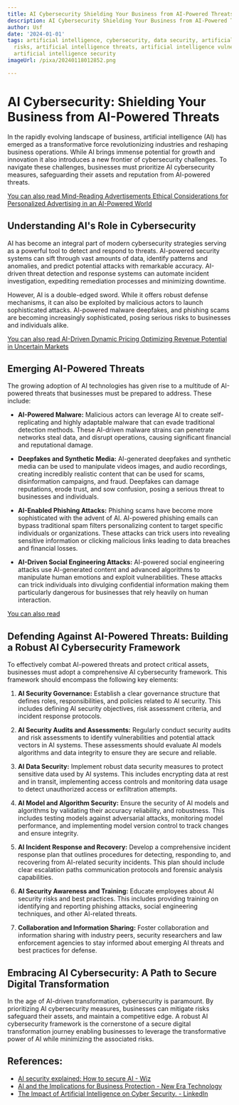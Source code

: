 ```yaml
---
title: AI Cybersecurity Shielding Your Business from AI-Powered Threats
description: AI Cybersecurity Shielding Your Business from AI-Powered Threats
author: Usf
date: '2024-01-01'
tags: artificial intelligence, cybersecurity, data security, artificial intelligence
  risks, artificial intelligence threats, artificial intelligence vulnerabilities,
  artificial intelligence security
imageUrl: /pixa/20240118012852.png

---
```

# **AI Cybersecurity: Shielding  Your Business from AI-Powered  Threats**

In the rapidly evolving landscape of business, artificial intelligence (AI) has emerged as a transformative force revolutionizing industries and reshaping business operations. While  AI brings immense potential  for growth  and innovation  it also  introduces a new frontier of cybersecurity challenges. To navigate these challenges, businesses must prioritize AI  cybersecurity measures, safeguarding their assets and reputation from AI-powered threats.

[You can also read Mind-Reading Advertisements Ethical Considerations for Personalized Advertising in  an AI-Powered World](Mind-Reading%20Advertisements%20Ethical%20Considerations%20for%20Personalized%20Advertising%20in%20an%20AI-Powered%20World)


## **Understanding AI's Role in  Cybersecurity**

AI has become an integral part of modern cybersecurity strategies serving  as a powerful tool to detect and respond to threats.  AI-powered security systems can sift through vast amounts of data, identify patterns and anomalies, and predict potential attacks with remarkable accuracy. AI-driven threat detection and response systems  can automate incident investigation, expediting remediation processes and minimizing downtime.

However, AI is a double-edged sword. While  it offers robust defense  mechanisms, it can also be exploited by malicious actors to launch sophisticated attacks. AI-powered malware deepfakes, and phishing  scams are becoming increasingly sophisticated, posing serious risks to businesses and  individuals alike.

[You can also read AI-Driven Dynamic Pricing Optimizing Revenue Potential in Uncertain Markets](AI-Driven%20Dynamic%20Pricing%20Optimizing%20Revenue%20Potential%20in%20Uncertain%20Markets)


## **Emerging AI-Powered Threats**

The growing adoption of AI technologies has given rise to a multitude of AI-powered threats that businesses must be prepared to address. These  include:

- **AI-Powered Malware:** Malicious actors can leverage  AI  to create self-replicating and highly  adaptable malware that can evade traditional  detection methods.  These AI-driven  malware strains can penetrate networks steal  data,  and disrupt operations, causing significant financial and reputational damage.

-  **Deepfakes and Synthetic Media:** AI-generated deepfakes and synthetic media can be used to manipulate videos images, and audio recordings, creating incredibly realistic content that can  be used for scams, disinformation campaigns, and fraud. Deepfakes can damage reputations, erode  trust, and sow confusion, posing  a serious threat to businesses and individuals.

- **AI-Enabled Phishing Attacks:** Phishing scams have become  more sophisticated with the advent of AI. AI-powered phishing emails can bypass traditional spam filters personalizing content to target specific individuals or  organizations. These attacks can trick users into revealing sensitive information or  clicking malicious links leading  to data breaches and  financial losses.

- **AI-Driven Social Engineering Attacks:** AI-powered social engineering attacks use AI-generated content and advanced algorithms to manipulate human emotions and exploit vulnerabilities. These attacks can  trick individuals  into divulging confidential information making them particularly dangerous for businesses  that rely heavily on  human interaction.

[You can also read ]()


## **Defending  Against AI-Powered  Threats: Building a Robust AI Cybersecurity Framework**

To effectively combat AI-powered threats and protect critical assets, businesses must adopt  a comprehensive AI  cybersecurity framework. This framework should encompass the following key elements:

1. **AI Security Governance:** Establish a clear governance structure that defines roles, responsibilities, and  policies related to AI security. This includes  defining AI security objectives, risk assessment criteria, and incident response protocols.

2. **AI Security Audits and Assessments:** Regularly conduct  security audits and risk assessments to identify vulnerabilities and potential attack vectors in AI systems. These assessments should  evaluate AI models algorithms and data integrity to ensure they are  secure and reliable.

3. **AI Data  Security:** Implement robust data security measures to  protect sensitive data used by AI systems. This includes encrypting data at rest and in transit, implementing  access controls and monitoring data usage to detect unauthorized  access or exfiltration attempts.

4. **AI  Model and Algorithm  Security:** Ensure the security of AI models and  algorithms by validating  their accuracy reliability, and robustness. This includes testing models against adversarial attacks, monitoring model performance, and implementing model version control to track changes and ensure integrity.

5. **AI Incident Response and Recovery:**  Develop a comprehensive incident  response  plan that outlines procedures for detecting, responding to, and recovering from AI-related security incidents. This plan should include  clear  escalation paths communication protocols and forensic analysis capabilities.

6. **AI Security Awareness and Training:** Educate employees about AI security risks and best practices.  This includes providing training on identifying and reporting phishing attacks, social  engineering  techniques, and other AI-related threats.

7. **Collaboration and Information Sharing:** Foster collaboration  and information sharing with industry  peers, security researchers  and law enforcement agencies to stay informed about emerging AI threats and best practices for defense.

## **Embracing AI Cybersecurity: A  Path to Secure Digital Transformation**

In the age of AI-driven transformation, cybersecurity is paramount. By prioritizing  AI cybersecurity measures, businesses can mitigate risks safeguard their assets, and maintain a competitive edge. A robust AI  cybersecurity framework is the  cornerstone  of a secure digital transformation journey  enabling  businesses to leverage the transformative power of AI while minimizing the associated risks.

## References:
- [AI security explained: How to secure AI - Wiz](https://www.wiz.io/academy/ai-security)
- [AI and the Implications for Business Protection - New Era Technology](https://www.neweratech.com/us/blog/ai-and-the-implications-for-business-protection/)
- [The Impact of Artificial Intelligence on Cyber Security. - LinkedIn](https://www.linkedin.com/pulse/impact-artificial-intelligence-cyber-security-apphaz)

